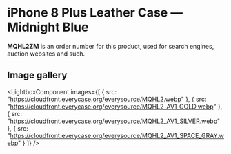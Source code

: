 
# iPhone 8 Plus Leather Case — Midnight Blue

<Callout type='info' emoji='👉🏻'>**MQHL2ZM** is an order number for this product, used for search engines, auction websites and such.</Callout>

## Image gallery

<LightboxComponent
    images={[
      {
        src: "https://cloudfront.everycase.org/everysource/MQHL2.webp"
      },
      {
        src: "https://cloudfront.everycase.org/everysource/MQHL2_AV1_GOLD.webp"
      },
      {
        src: "https://cloudfront.everycase.org/everysource/MQHL2_AV1_SILVER.webp"
      },
      {
        src: "https://cloudfront.everycase.org/everysource/MQHL2_AV1_SPACE_GRAY.webp"
      }
    ]}
  />
